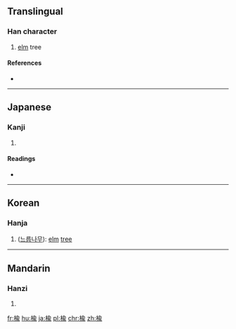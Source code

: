 {{also|榆}}
==Translingual==

===Han character===
{{Han char|rn=75|rad=木|as=09|sn=13|four=|canj=木人一女 (DOMV)}}

# [[elm]] tree

====References====
* {{Han ref|kx=0540.120|dkj=15153|hdz=21253.010|uh=6961|ud=26977}}

----

==Japanese==

===Kanji===
{{ja-kanji|grade=|rs=木09}}

# {{defn|lang=ja|sort=木09}}

====Readings====
* {{ja-readings|on=[[ゆ]] (yu)|kun=[[にれ]] (nire)}}

----

==Korean==

===Hanja===
{{ko-hanja|hangeul=[[유]]|eumhun=|rv=yu|mr=yu|y=yu}}

# ([[느릅나무]]): [[elm]] [[tree]] 

----

==Mandarin==

===Hanzi===
{{cmn-hanzi|pin=[[yú]] ([[yu2]])|wg=yü<sup>2</sup>}}

# {{defn|lang=cmn|sort=木09}}

[[fr:楡]]
[[hu:楡]]
[[ja:楡]]
[[pl:楡]]
[[chr:楡]]
[[zh:楡]]